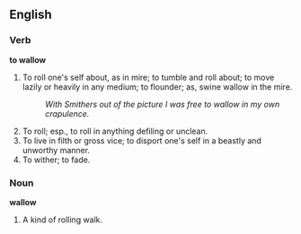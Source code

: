 ==English==

===Verb===

'''to wallow'''

#To roll one's self about, as in mire; to tumble and roll about; to move lazily or heavily in any medium; to flounder; as, swine wallow in the mire.
#:''With Smithers out of the picture I was free to wallow in my own crapulence.''
#To roll; esp., to roll in anything defiling or unclean.
#To live in filth or gross vice; to disport one's self in a beastly and unworthy manner.
#To wither; to fade.


===Noun===

'''wallow'''

#A kind of rolling walk.
